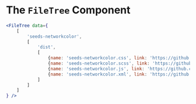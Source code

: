 
# The `FileTree` Component

```.jsx
<FileTree data={
	[
		'seeds-networkcolor',
		[
			'dist',
			[
				{name: 'seeds-networkcolor.css', link: 'https://github.com/sproutsocial/seeds-packets/blob/master/packets/seeds-networkcolor/dist/seeds-networkcolor.css'},
				{name: 'seeds-networkcolor.scss', link: 'https://github.com/sproutsocial/seeds-packets/blob/master/packets/seeds-networkcolor/dist/seeds-networkcolor.scss'},
				{name: 'seeds-networkcolor.js', link: 'https://github.com/sproutsocial/seeds-packets/blob/master/packets/seeds-networkcolor/dist/seeds-networkcolor.js'},
				{name: 'seeds-networkcolor.xml', link: 'https://github.com/sproutsocial/seeds-packets/blob/master/packets/seeds-networkcolor/dist/seeds-networkcolor.xml'}
			]
		]
	]
} />
```
